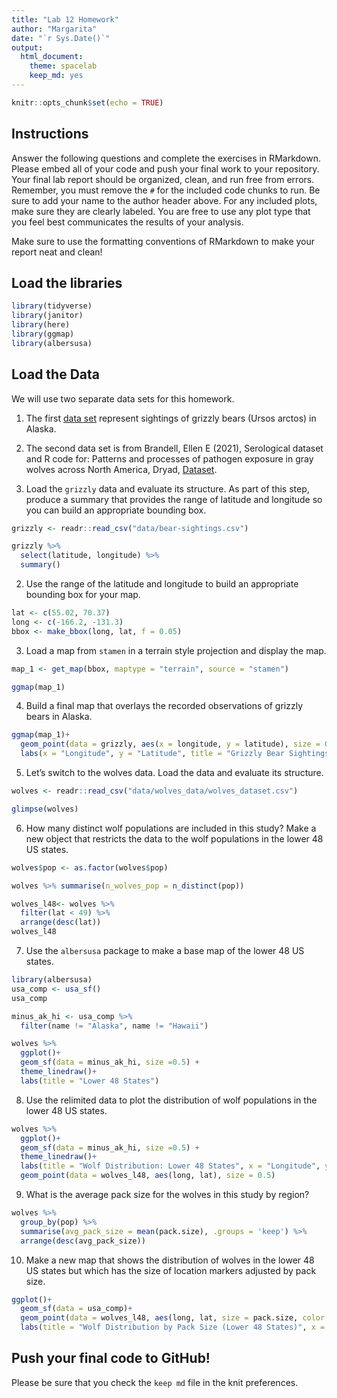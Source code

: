 ```yaml
---
title: "Lab 12 Homework"
author: "Margarita"
date: "`r Sys.Date()`"
output:
  html_document: 
    theme: spacelab
    keep_md: yes
---
```


```r
knitr::opts_chunk$set(echo = TRUE)
```

## Instructions
Answer the following questions and complete the exercises in RMarkdown. Please embed all of your code and push your final work to your repository. Your final lab report should be organized, clean, and run free from errors. Remember, you must remove the `#` for the included code chunks to run. Be sure to add your name to the author header above. For any included plots, make sure they are clearly labeled. You are free to use any plot type that you feel best communicates the results of your analysis.  

Make sure to use the formatting conventions of RMarkdown to make your report neat and clean!  

## Load the libraries
```r
library(tidyverse)
library(janitor)
library(here)
library(ggmap)
library(albersusa)
``` 

## Load the Data
We will use two separate data sets for this homework.  

1. The first [data set](https://rcweb.dartmouth.edu/~f002d69/workshops/index_rspatial.html) represent sightings of grizzly bears (Ursos arctos) in Alaska.  
2. The second data set is from Brandell, Ellen E (2021), Serological dataset and R code for: Patterns and processes of pathogen exposure in gray wolves across North America, Dryad, [Dataset](https://doi.org/10.5061/dryad.5hqbzkh51).  

1. Load the `grizzly` data and evaluate its structure. As part of this step, produce a summary that provides the range of latitude and longitude so you can build an appropriate bounding box.

```r
grizzly <- readr::read_csv("data/bear-sightings.csv")
```

```r
grizzly %>%
  select(latitude, longitude) %>% 
  summary()
```

2. Use the range of the latitude and longitude to build an appropriate bounding box for your map.
```r
lat <- c(55.02, 70.37)
long <- c(-166.2, -131.3)
bbox <- make_bbox(long, lat, f = 0.05)
```

3. Load a map from `stamen` in a terrain style projection and display the map.
```r
map_1 <- get_map(bbox, maptype = "terrain", source = "stamen")
```

```r
ggmap(map_1)
```

4. Build a final map that overlays the recorded observations of grizzly bears in Alaska.
```r
ggmap(map_1)+
  geom_point(data = grizzly, aes(x = longitude, y = latitude), size = 0.5)+
  labs(x = "Longitude", y = "Latitude", title = "Grizzly Bear Sightings")
```

5. Let's switch to the wolves data. Load the data and evaluate its structure.
```r
wolves <- readr::read_csv("data/wolves_data/wolves_dataset.csv")
```
```r
glimpse(wolves)
```

6. How many distinct wolf populations are included in this study? Make a new object that restricts the data to the wolf populations in the lower 48 US states.
```r
wolves$pop <- as.factor(wolves$pop)
```

```r
wolves %>% summarise(n_wolves_pop = n_distinct(pop))
```

```r
wolves_l48<- wolves %>% 
  filter(lat < 49) %>% 
  arrange(desc(lat))
wolves_l48
```

7. Use the `albersusa` package to make a base map of the lower 48 US states.
```r
library(albersusa)
usa_comp <- usa_sf()
usa_comp
```

```r
minus_ak_hi <- usa_comp %>% 
  filter(name != "Alaska", name != "Hawaii")
```

```r
wolves %>% 
  ggplot()+
  geom_sf(data = minus_ak_hi, size =0.5) + 
  theme_linedraw()+
  labs(title = "Lower 48 States")
```

8. Use the relimited data to plot the distribution of wolf populations in the lower 48 US states.
```r
wolves %>% 
  ggplot()+
  geom_sf(data = minus_ak_hi, size =0.5) + 
  theme_linedraw()+
  labs(title = "Wolf Distribution: Lower 48 States", x = "Longitude", y = "Latitude") +
  geom_point(data = wolves_l48, aes(long, lat), size = 0.5)
```


9. What is the average pack size for the wolves in this study by region?
```r
wolves %>% 
  group_by(pop) %>% 
  summarise(avg_pack_size = mean(pack.size), .groups = 'keep') %>% 
  arrange(desc(avg_pack_size))
```

10. Make a new map that shows the distribution of wolves in the lower 48 US states but which has the size of location markers adjusted by pack size.
```r
ggplot()+
  geom_sf(data = usa_comp)+
  geom_point(data = wolves_l48, aes(long, lat, size = pack.size, color = pack.size), shape = 5)+
  labs(title = "Wolf Distribution by Pack Size (Lower 48 States)", x = "Longitude", y = "Latitude")
```

## Push your final code to GitHub!
Please be sure that you check the `keep md` file in the knit preferences. 